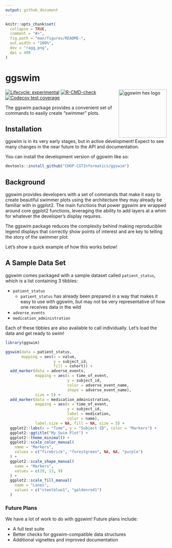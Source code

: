 ```yaml
---
output: github_document
---
```


<!-- README.md is generated from README.Rmd. Please edit that file -->

```r
knitr::opts_chunk$set(
  collapse = TRUE,
  comment = "#>",
  fig.path = "man/figures/README-",
  out.width = "100%",
  dev = "ragg_png",
  dpi = 400
)
```

# ggswim

<p align="center">

<img src="man/figures/ggswim.png" alt="ggswim hex logo" width="150" align="right"/>

</p>

<!-- badges: start -->
[![Lifecycle: experimental](https://img.shields.io/badge/lifecycle-experimental-orange.svg)](https://lifecycle.r-lib.org/articles/stages.html#experimental)
[![R-CMD-check](https://github.com/CHOP-CGTInformatics/ggswim/actions/workflows/R-CMD-check.yaml/badge.svg)](https://github.com/CHOP-CGTInformatics/ggswim/actions/workflows/R-CMD-check.yaml)
[![Codecov test coverage](https://codecov.io/gh/CHOP-CGTInformatics/ggswim/branch/main/graph/badge.svg)](https://app.codecov.io/gh/CHOP-CGTInformatics/ggswim?branch=main)
<!-- badges: end -->

The ggswim package provides a convenient set of commands to easily create "swimmer" plots.

## Installation

ggswim is in its very early stages, but in active development! Expect to see many changes in the near future to the API and documentation.

You can install the development version of ggswim like so:

``` r
devtools::install_github("CHOP-CGTInformatics/ggswim")
```

## Background

ggswim provides developers with a set of commands that make it easy to create beautiful swimmer plots using the architecture they may already be familiar with in ggplot2. The main functions that power ggswim are wrapped around core ggplot2 functions, leveraging the ability to add layers at a whim for whatever the developer's display requires. 

The ggswim package reduces the complexity behind making reproducible legend displays that correctly show points of interest and are key to telling the story of the swimmer plot.

Let's show a quick example of how this works below!

## A Sample Data Set

ggswim comes packaged with a sample dataset called `patient_status`, which is a list containing 3 tibbles:

- `patient_status`
  - `patient_status` has already been prepared in a way that makes it easy to use with ggswim, but may not be very representative of how one receives data in the wild
- `adverse_events`
- `medication_administration`

Each of these tibbles are also available to call individually. Let's load the data and get ready to swim!

```r
library(ggswim)

ggswim(data = patient_status,
       mapping = aes(x = value,
                     y = subject_id,
                     fill = cohort)) +
  add_marker(data = adverse_events,
             mapping = aes(x = time_of_event,
                           y = subject_id,
                           color = adverse_event_name,
                           shape = adverse_event_name),
             size = 5) +
  add_marker(data = medication_administration,
             mapping = aes(x = time_of_event,
                           y = subject_id,
                           label = medication,
                           color = name),
             label.size = NA, fill = NA, size = 5) +
  ggplot2::labs(x = "Time", y = "Subject ID", color = "Markers") +
  ggplot2::ggtitle("My Swim Plot") +
  ggplot2::theme_minimal() +
  ggplot2::scale_color_manual(
    name = "Markers",
    values = c("firebrick", "forestgreen", NA, NA, "purple")
  ) +
  ggplot2::scale_shape_manual(
    name = "Markers",
    values = c(19, 13, 9)
  ) +
  ggplot2::scale_fill_manual(
    name = "Lanes",
    values = c("steelblue1", "goldenrod1")
  )
```

### Future Plans

We have a lot of work to do with ggswim! Future plans include:

- A full test suite
- Better checks for ggswim-compatible data structures
- Additional vignettes and improved documentation

